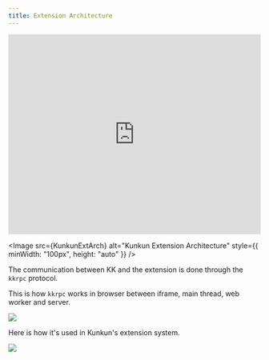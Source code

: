 ```yaml
---
title: Extension Architecture
---
```


<div style="height: 400px">
  <iframe
    width="100%"
    style="height: 100%;"
    src="https://www.youtube.com/embed/jwcoMsKnn8Y"
    title="Kunkun: Extension Architecture"
    frameborder="0"
    allow="accelerometer; autoplay; clipboard-write; encrypted-media; gyroscope; picture-in-picture; web-share"
    referrerpolicy="strict-origin-when-cross-origin"
    allowfullscreen
  ></iframe>
</div>


<Image
  src={KunkunExtArch}
  alt="Kunkun Extension Architecture"
  style={{ minWidth: "100px", height: "auto" }}
/>

The communication between KK and the extension is done through the `kkrpc` protocol.

This is how `kkrpc` works in browser between iframe, main thread, web worker and server.

![](../../../assets/design/kkrpc-web.png)

Here is how it's used in Kunkun's extension system.

![](../../../assets/design/kunkun-ext-arch-2.png)
